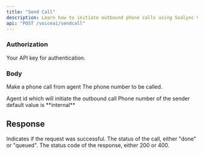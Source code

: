 ```yaml
---
title: "Send Call"
description: Learn how to initiate outbound phone calls using Svalync Voice AI agents. Start making phone calls using the agent ID and svalync internal phone number.
api: "POST /voiceai/sendcall"
---
```

####


### Authorization


<ParamField header="authorization" type="string" required>
 Your API key for authentication.
</ParamField>

### Body
Make a phone call from agent
<ParamField body="phone_number" type="number" required>
  The phone number to be called.
</ParamField>


<ParamField body="agentId"  type="number" required>
 Agent id which will initiate the outbound call
</ParamField>


<ParamField body="from_phone_number" type="string" required value="internal">
Phone number of the sender default value is **internal**
</ParamField>



## Response

<ResponseField name="success" type="boolean">
  Indicates if the request was successful.
</ResponseField>
<ResponseField name="message" type="string">
  The status of the call, either "done" or "queued".
</ResponseField>
<ResponseField name="status" type="number">
  The status code of the response, either 200 or 400.
</ResponseField>

